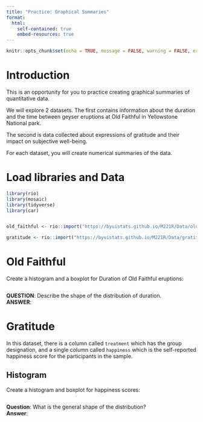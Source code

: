 ```yaml
---
title: "Practice: Graphical Summaries"
format:
  html:
    self-contained: true
    embed-resources: true
---
```

```r
knitr::opts_chunk$set(echo = TRUE, message = FALSE, warning = FALSE, error = TRUE)
```

# Introduction

This is an opportunity for you to practice creating graphical summaries of quantitative data.  

We  will explore 2 datasets.  The first contains information about the duration and the time between geyser eruptions at Old Faithful in Yellowstone National park.  

The second is data collected about expressions of gratitude and their impact on subjective well-being.  

For each dataset, you will create numerical summaries of the data.  


# Load libraries and Data
```r

library(rio)
library(mosaic)
library(tidyverse)
library(car)


old_faithful <- rio::import("https://byuistats.github.io/M221R/Data/old_faithful.xlsx")

gratitude <- rio::import("https://byuistats.github.io/M221R/Data/gratitude.xlsx")

```

# Old Faithful

Create a histogram and a boxplot for Duration of Old Faithful eruptions:  

```r


```

__QUESTION__:  Describe the shape of the distribution of duration.  
__ANSWER__:  



# Gratitude

In this dataset, there is a column called `treatment` which has the group designation, and a single column called `happiness` which is the self-reported happiness score for the participants in the sample.  

## Histogram

Create a histogram and boxplot for happiness scores:  

```r


```

__Question__: What is the general shape of the distribution?  
__Answer__:  



